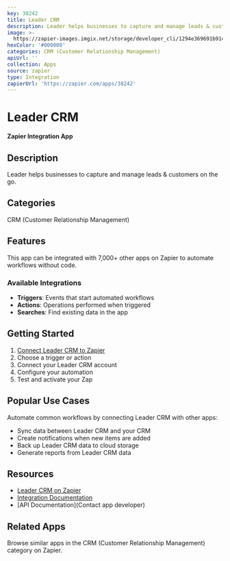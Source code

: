 ```yaml
---
key: 38242
title: Leader CRM
description: Leader helps businesses to capture and manage leads & customers on the go.
image: >-
  https://zapier-images.imgix.net/storage/developer_cli/1294e369691b91430e16fad739fab9e6.png?auto=format%2Ccompress&ixlib=python-3.0.0&q=50
hexColor: '#000000'
categories: CRM (Customer Relationship Management)
apiUrl: ''
collection: Apps
source: zapier
type: Integration
zapierUrl: 'https://zapier.com/apps/38242'
---
```

# Leader CRM

**Zapier Integration App**

## Description

Leader helps businesses to capture and manage leads & customers on the go.

## Categories

CRM (Customer Relationship Management)

## Features

This app can be integrated with 7,000+ other apps on Zapier to automate workflows without code.

### Available Integrations

- **Triggers**: Events that start automated workflows
- **Actions**: Operations performed when triggered
- **Searches**: Find existing data in the app

## Getting Started

1. [Connect Leader CRM to Zapier](https://zapier.com/apps/38242)
2. Choose a trigger or action
3. Connect your Leader CRM account
4. Configure your automation
5. Test and activate your Zap

## Popular Use Cases

Automate common workflows by connecting Leader CRM with other apps:

- Sync data between Leader CRM and your CRM
- Create notifications when new items are added
- Back up Leader CRM data to cloud storage
- Generate reports from Leader CRM data

## Resources

- [Leader CRM on Zapier](https://zapier.com/apps/38242)
- [Integration Documentation](https://zapier.com/apps/38242/integrations)
- [API Documentation](Contact app developer)

## Related Apps

Browse similar apps in the CRM (Customer Relationship Management) category on Zapier.
